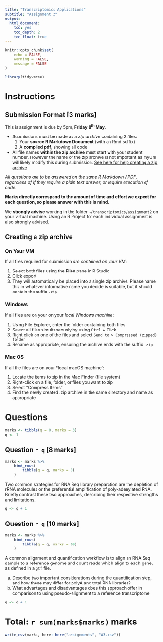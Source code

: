 ```yaml
---
title: "Transcriptomics Applications"
subtitle: "Assignment 2"
output: 
  html_document: 
    toc: yes
    toc_depth: 2
    toc_float: true
---
```


```r
knitr::opts_chunk$set(
    echo = FALSE, 
    warning = FALSE,
    message = FALSE
)
```

```r
library(tidyverse)
```

# Instructions

## Submission Format [3 marks]

This is assignment is due by 5pm, **Friday 8^th^ May**.

- Submissions must be made as a *zip archive* containing 2 files:
    1. Your **source R Markdown Document** (with an Rmd suffix)
    2. A **compiled pdf**, showing all code
- All file names **within the zip archive** must start with your student number.
However the name of the zip archive is not important as myUni will likely modify this during submission. [See here for help creating a zip archive](#creating-a-zip-archive)
    
*All questions are to be answered on the same R Markdown / PDF, regardless of if they require a plain text answer, or require execution of code.*

**Marks directly correspond to the amount of time and effort we expect for each question, so please answer with this is mind.**

We **strongly advise** working in the folder `~/transcriptomics/assignment2` on your virtual machine.
Using an R Project for each individual assignment is also strongly advised.

## Creating a zip archive {.tabset}

### On Your VM

If all files required for submission *are contained on your VM*:

1. Select both files using the **Files** pane in R Studio
2. Click export
3. They will automatically be placed into a single zip archive. Please name this in whatever informative name you decide is suitable, but it should contain the suffix `.zip`

### Windows

If all files are on your on your *local Windows machine*:

1. Using File Explorer, enter the folder containing both files
2. Select all files simultaneously by using <kbd>Ctrl</kbd> + Click
3. Right click on one of the files and select `Send to > Compressed (zipped) folder`
4. Rename as appropriate, ensuring the archive ends with the suffix `.zip`

### Mac OS

If all the files are on your *local macOS machine`:

1. Locate the items to zip in the Mac Finder (file system)
2. Right-click on a file, folder, or files you want to zip
3. Select “Compress Items”
4. Find the newly created .zip archive in the same directory and name as appropriate


# Questions

```r
marks <- tibble(q = 0, marks = 3)
q <- 1
```

## Question `r q` [8 marks]

```r
marks <- marks %>%
    bind_rows(
        tibble(q = q, marks = 8)
    )
```

Two common strategies for RNA Seq library preparation are the depletion of rRNA molecules or the preferential amplification of poly-adenylated RNA.
Briefly contrast these two approaches, describing their respective strengths and limitations.

```r
q <- q + 1
```

## Question `r q` [10 marks]

```r
marks <- marks %>%
    bind_rows(
        tibble(q = q, marks = 10)
    )
```

A common alignment and quantification workflow is to align an RNA Seq sample to a reference genome and count reads which align to each gene, as defined in a `gtf` file.

a. Describe two important considerations during the quantification step, and how these may differ for polyA and total RNA libraries?
b. What advantages and disadvantages does this approach offer in comparison to using pseudo-alignment to a reference transcriptome


```r
q <- q + 1
```









# Total: `r sum(marks$marks)` marks

```r
write_csv(marks, here::here("assignments", "A3.csv"))
```
